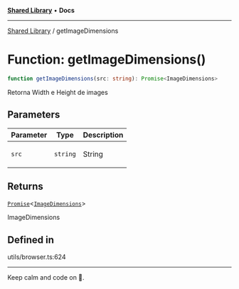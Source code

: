 
<Meta title="Libs/Shared/functions/getImageDimensions" />



[**Shared Library**](/?path=/docs/libs-shared-overview--page) • **Docs**

***

[Shared Library](/?path=/docs/libs-shared-overview--page) / getImageDimensions

# Function: getImageDimensions()

```ts
function getImageDimensions(src: string): Promise<ImageDimensions>
```

Retorna Width e Height de images

## Parameters

<table>
<thead>
<tr>
<th>Parameter</th>
<th>Type</th>
<th>Description</th>
</tr>
</thead>
<tbody>
<tr>
<td>

`src`

</td>
<td>

`string`

</td>
<td>

String

</td>
</tr>
</tbody>
</table>

## Returns

[`Promise`](https://developer.mozilla.org/docs/Web/JavaScript/Reference/Global_Objects/Promise)\<[`ImageDimensions`](/?path=/docs/libs-shared-interfaces-imagedimensions)\>

ImageDimensions

## Defined in

utils/browser.ts:624


***

Keep calm and code on 🤘.